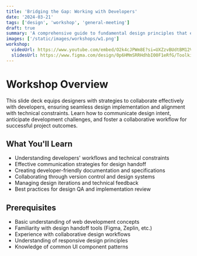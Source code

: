 ```yaml
---
title: 'Bridging the Gap: Working with Developers'
date: '2024-03-21'
tags: ['design', 'workshop', 'general-meeting']
draft: true
summary: 'A comprehensive guide to fundamental design principles that every modern web application should follow'
images: ['/static/images/workshops/w1.png']
workshop:
  videoUrl: https://www.youtube.com/embed/O2k4cJPWm8E?si=UXZzvBUdtBM12VKy
  slidesUrl: https://www.figma.com/design/0p6HMmSRRHdhbI00F1eRfG/Toolkit-revamp?node-id=0-1&t=JRb2VYiedLQINtOn-1
---
```


# Workshop Overview

This slide deck equips designers with strategies to collaborate effectively with developers, ensuring seamless design implementation and alignment with technical constraints. Learn how to communicate design intent, anticipate development challenges, and foster a collaborative workflow for successful project outcomes.

## What You'll Learn

- Understanding developers' workflows and technical constraints
- Effective communication strategies for design handoff
- Creating developer-friendly documentation and specifications
- Collaborating through version control and design systems
- Managing design iterations and technical feedback
- Best practices for design QA and implementation review

## Prerequisites

- Basic understanding of web development concepts
- Familiarity with design handoff tools (Figma, Zeplin, etc.)
- Experience with collaborative design workflows
- Understanding of responsive design principles
- Knowledge of common UI component patterns
